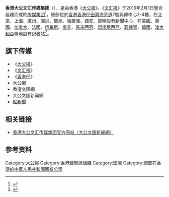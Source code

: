 '''香港大公文汇传媒集团'''（{{Lang-en|Hong Kong Ta Kung Wen Wei Media Group , HKTKWW}}），是由香港《[[大公报|大公报]]》、《[[文汇报_(香港)|文汇报]]》于2016年2月1日整合组建而成的[[传媒集团|传媒集团]]<ref>{{Cite web|title=香港大公文汇合并成立传媒集团|url=http://companies.caixin.com/2016-02-02/100906129.html|accessdate=2020-09-27|work=companies.caixin.com}}</ref>，總部位於[[香港|香港]][[香港仔|香港仔]][[田灣海旁道|田灣海旁道]]7號興偉中心2-4樓，在[[北京市|北京]]、[[上海市|上海]]、[[廣州|廣州]]、[[深圳市|深圳]]、[[鄭州|鄭州]]、[[哈爾濱|哈爾濱]]、[[西安市|西安]]、[[昆明市|昆明]]設有新聞中心，在[[美国|美國]]、[[英国|英國]]、[[加拿大|加拿大]]、[[法国|法國]]、[[俄罗斯|俄羅斯]]、[[南非|南非]]、[[马来西亚|馬來西亞]]、[[印度尼西亚|印度尼西亞]]、[[菲律宾|菲律賓]]、[[韓國|韓國]]、[[澳大利亚|澳大利亞]]等地設有記者站<ref>{{Cite web|title=關於我們|url=https://web.tkww.hk/agreement/about_us_tkww.html|accessdate=2020-09-27|work=web.tkww.hk}}</ref>。

== 旗下传媒 ==

* 《[[大公报|大公报]]》
* 《[[文汇报_(香港)|文汇报]]》
* 《[[香港仔_(報紙)|香港仔]]》
* 大公網
* 香港文匯網
* 大公文匯新闻網
* [[點新聞|點新聞]]

== 相关链接 ==

* [https://www.tkww.hk/ 香港大公文汇传媒集团官方网站（大公文匯新闻網）]

== 参考资料 ==
[[Category:大公報|Category:大公報]]
[[Category:香港建制派組織|Category:香港建制派組織]]
[[Category:田灣|Category:田灣]]
[[Category:總部在香港的中華人民共和國國有公司|Category:總部在香港的中華人民共和國國有公司]]